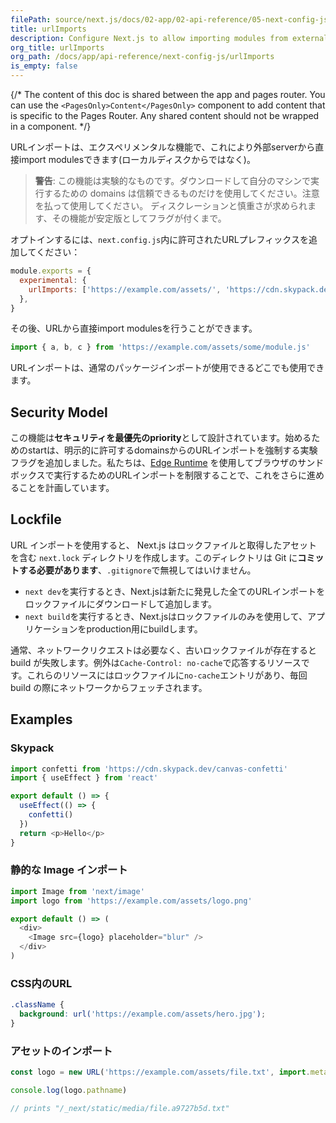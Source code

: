 ```yaml
---
filePath: source/next.js/docs/02-app/02-api-reference/05-next-config-js/urlImports.mdx
title: urlImports
description: Configure Next.js to allow importing modules from external URLs (experimental).
org_title: urlImports
org_path: /docs/app/api-reference/next-config-js/urlImports
is_empty: false
---
```


{/* The content of this doc is shared between the app and pages router. You can use the `<PagesOnly>Content</PagesOnly>` component to add content that is specific to the Pages Router. Any shared content should not be wrapped in a component. */}

URLインポートは、エクスペリメンタルな機能で、これにより外部serverから直接import modulesできます(ローカルディスクからではなく)。

> **警告**: この機能は実験的なものです。ダウンロードして自分のマシンで実行するための domains は信頼できるものだけを使用してください。注意を払って使用してください。
> ディスクレーションと慎重さが求められます、その機能が安定版としてフラグが付くまで。

オプトインするには、`next.config.js`内に許可されたURLプレフィックスを追加してください：

```js:next.config.js
module.exports = {
  experimental: {
    urlImports: ['https://example.com/assets/', 'https://cdn.skypack.dev'],
  },
}
```

その後、URLから直接import modulesを行うことができます。

```js
import { a, b, c } from 'https://example.com/assets/some/module.js'
```

URLインポートは、通常のパッケージインポートが使用できるどこでも使用できます。

## Security Model

この機能は**セキュリティを最優先のpriority**として設計されています。始めるためのstartは、明示的に許可するdomainsからのURLインポートを強制する実験フラグを追加しました。私たちは、[Edge Runtime](/ja/javascript/next.js/v14/02-app/02-api-reference/07-edge) を使用してブラウザのサンドボックスで実行するためのURLインポートを制限することで、これをさらに進めることを計画しています。

## Lockfile

 URL インポートを使用すると、 Next.js はロックファイルと取得したアセットを含む `next.lock` ディレクトリを作成します。このディレクトリは Git に**コミットする必要があります**、`.gitignore`で無視してはいけません。

- `next dev`を実行するとき、Next.jsは新たに発見した全てのURLインポートをロックファイルにダウンロードして追加します。
- `next build`を実行するとき、Next.jsはロックファイルのみを使用して、アプリケーションをproduction用にbuildします。

通常、ネットワークリクエストは必要なく、古いロックファイルが存在すると build が失敗します。例外は`Cache-Control: no-cache`で応答するリソースです。これらのリソースにはロックファイルに`no-cache`エントリがあり、毎回 build の際にネットワークからフェッチされます。

## Examples

### Skypack

```js
import confetti from 'https://cdn.skypack.dev/canvas-confetti'
import { useEffect } from 'react'

export default () => {
  useEffect(() => {
    confetti()
  })
  return <p>Hello</p>
}
```

### 静的な Image インポート

```js
import Image from 'next/image'
import logo from 'https://example.com/assets/logo.png'

export default () => (
  <div>
    <Image src={logo} placeholder="blur" />
  </div>
)
```

### CSS内のURL

```css
.className {
  background: url('https://example.com/assets/hero.jpg');
}
```

### アセットのインポート

```js
const logo = new URL('https://example.com/assets/file.txt', import.meta.url)

console.log(logo.pathname)

// prints "/_next/static/media/file.a9727b5d.txt"
```
